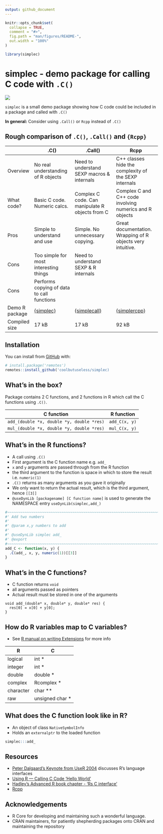 ```yaml
---
output: github_document
---
```


<!-- README.md is generated from README.Rmd. Please edit that file -->

```r
knitr::opts_chunk$set(
  collapse = TRUE,
  comment = "#>",
  fig.path = "man/figures/README-",
  out.width = "100%"
)

library(simplec)
```

# simplec - demo package for calling C code with `.C()`

<!-- badges: start -->
![](https://img.shields.io/badge/cool-useless-green.svg)
<!-- badges: end -->

`simplec` is a small demo package showing how C code could be included
in a package and called with `.C()`

**In general:** Consider using `.Call()` or `Rcpp` instead of `.C()`




## Rough comparison of `.C()`, `.Call()` and `{Rcpp}`

|                | .C()                                                   | .Call()                                                      | Rcpp                                                         |
|----------------|--------------------------------------------------------|--------------------------------------------------------------|--------------------------------------------------------------|
| Overview       | No real understanding of R objects                     | Need to understand SEXP macros & internals                   | C++ classes hide the complexity of the SEXP internals        |
| What code?     | Basic C code. Numeric calcs.                           | Complex C code. Can manipulate R objects from C              | Complex C and C++ code involving numerics and R objects      |
| Pros           | Simple to understand and use                           | Simple. No unnecessary copying.                              | Great documentation.  Wrapping of R objects very intuitive.  |
| Cons           | Too simple for most interesting things                 | Need to understand SEXP & R internals                        |                                                              |
| Cons           | Performs copying of data to call functions             |                                                              |                                                              |
| Demo R package | [{simplec}](https://github.com/coolbutuseless/simplec) | [{simplecall}](https://github.com/coolbutuseless/simplecall) | [{simplercpp}](https://github.com/coolbutuseless/simplercpp) |
| Compiled size  |  17 kB                                                 |   17 kB                                                      | 92 kB                                                        |

## Installation

You can install from [GitHub](https://github.com/coolbutuseless/simplec) with:

``` r
# install.package('remotes')
remotes::install_github('coolbutuseless/simplec)
```

## What's in the box?

Package contains 2 C functions, and 2 functions in R which call the C functions 
using `.C()`.

| C function                                | R function   |
|-------------------------------------------|--------------|
| `add_(double *x, double *y, double *res)` | `add_C(x, y)`  |
| `mul_(double *x, double *y, double *res)` | `mul_C(x, y)`  |



## What's in the R functions?

* A call using `.C()`
* First argument is the C function name e.g. `add_`
* `x` and `y` arguments are passed through from the R function
* the third argument to the function is space in which to store the result 
  i.e. `numeric(1)`
* `.C()` returns as many arguments as you gave it originally
* We only want to return the actual result, which is the third argument, 
  hence `[[3]]`
* `@useDynLib [packagename] [C function name]` is used to generate the NAMESPACE
  entry `useDynLib(simplec,add_)`

```r
#~~~~~~~~~~~~~~~~~~~~~~~~~~~~~~~~~~~~~~~~~~~~~~~~~~~~~~~~~~~~~~~~~~~~~~~~~~~~~
#' Add two numbers
#'
#' @param x,y numbers to add
#'
#' @useDynLib simplec add_
#' @export
#~~~~~~~~~~~~~~~~~~~~~~~~~~~~~~~~~~~~~~~~~~~~~~~~~~~~~~~~~~~~~~~~~~~~~~~~~~~~~
add_C <- function(x, y) {
  .C(add_, x, y, numeric(1))[[3]]
}
```


## What's in the C functions?

* C function returns `void`
* all arguments passed as pointers
* Actual result must be stored in one of the arguments

```
void add_(double* x, double* y, double* res) {
  res[0] = x[0] + y[0];
}
```

## How do R variables map to C variables?

* See [R manual on writing Extensions](https://cran.r-project.org/doc/manuals/R-exts.html#Interface-functions-_002eC-and-_002eFortran) for more info

| R         | C               |
|-----------|-----------------|
| logical   | int *           |
| integer   | int *           |
| double    | double *        |
| complex   | Rcomplex *      |
| character | char **         |
| raw       | unsigned char * |





## What does the C function look like in R?

* An object of class `NativeSymbolInfo`
* Holds an `externalptr` to the loaded function

```r
simplec:::add_
```




## Resources

* [Peter Dalgaard's Keynote from UseR 2004](http://www.ci.tuwien.ac.at/Conferences/useR-2004/Keynotes/Dalgaard.pdf) 
discusses R's language interfaces
* [Using R — Calling C Code ‘Hello World’](http://mazamascience.com/WorkingWithData/?p=1067)
* [Hadley's Advanced R book chapter - 'Rs C interface'](http://adv-r.had.co.nz/C-interface.html)
* [Rcpp](https://cran.r-project.org/package=Rcpp)

## Acknowledgements

* R Core for developing and maintaining such a wonderful language.
* CRAN maintainers, for patiently shepherding packages onto CRAN and maintaining
  the repository
